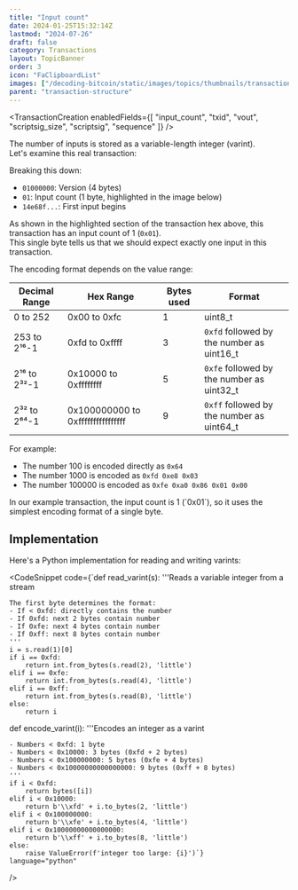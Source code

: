 ```yaml
---
title: "Input count"
date: 2024-01-25T15:32:14Z
lastmod: "2024-07-26"
draft: false
category: Transactions
layout: TopicBanner
order: 3
icon: "FaClipboardList"
images: ["/decoding-bitcoin/static/images/topics/thumbnails/transaction-module/fees-thumbnail-inputcount.jpg"]
parent: "transaction-structure"
---
```


<TransactionCreation
    enabledFields={[
        "input_count",
        "txid",
        "vout",
        "scriptsig_size",
        "scriptsig",
        "sequence"
    ]}
/>

The number of inputs is stored as a variable-length integer (varint).  
Let's examine this real transaction:

<div className="dark:hidden w-full rounded-xl overflow-hidden">
    <SvgDisplay
        src="/decoding-bitcoin/static/images/topics/transactions/fees/fees_10_inputcount.png"
        width="100%"
        height="auto"
    />
</div>
<div className="hidden dark:block w-full rounded-xl overflow-hidden">
    <SvgDisplay
        src="/decoding-bitcoin/static/images/topics/transactions/fees/fees_10_inputcount.png"
        width="100%"
        height="auto"
    />
</div>

Breaking this down:

-   `01000000`: Version (4 bytes)
-   `01`: Input count (1 byte, highlighted in the image below)
-   `14e68f...`: First input begins

As shown in the highlighted section of the transaction hex above, this transaction has an input count of 1 (`0x01`).  
This single byte tells us that we should expect exactly one input in this transaction.

The encoding format depends on the value range:

| Decimal Range | Hex Range                         | Bytes used | Format                                    |
| ------------- | --------------------------------- | ---------- | ----------------------------------------- |
| 0 to 252      | 0x00 to 0xfc                      | 1          | uint8_t                                   |
| 253 to 2¹⁶-1  | 0xfd to 0xffff                    | 3          | `0xfd` followed by the number as uint16_t |
| 2¹⁶ to 2³²-1  | 0x10000 to 0xffffffff             | 5          | `0xfe` followed by the number as uint32_t |
| 2³² to 2⁶⁴-1  | 0x100000000 to 0xffffffffffffffff | 9          | `0xff` followed by the number as uint64_t |

For example:

-   The number 100 is encoded directly as `0x64`
-   The number 1000 is encoded as `0xfd 0xe8 0x03`
-   The number 100000 is encoded as `0xfe 0xa0 0x86 0x01 0x00`

<ExpandableAlert title="Note" type="info" expandable={false}>
    In our example transaction, the input count is 1 (`0x01`), so it uses the
    simplest encoding format of a single byte.
</ExpandableAlert>

## Implementation

Here's a Python implementation for reading and writing varints:

<CodeSnippet
    code={`def read_varint(s):
    '''Reads a variable integer from a stream
    
    The first byte determines the format:
    - If < 0xfd: directly contains the number
    - If 0xfd: next 2 bytes contain number
    - If 0xfe: next 4 bytes contain number 
    - If 0xff: next 8 bytes contain number
    '''
    i = s.read(1)[0]
    if i == 0xfd:
        return int.from_bytes(s.read(2), 'little')
    elif i == 0xfe:
        return int.from_bytes(s.read(4), 'little')
    elif i == 0xff:
        return int.from_bytes(s.read(8), 'little')
    else:
        return i

def encode_varint(i):
'''Encodes an integer as a varint

    - Numbers < 0xfd: 1 byte
    - Numbers < 0x10000: 3 bytes (0xfd + 2 bytes)
    - Numbers < 0x100000000: 5 bytes (0xfe + 4 bytes)
    - Numbers < 0x10000000000000000: 9 bytes (0xff + 8 bytes)
    '''
    if i < 0xfd:
        return bytes([i])
    elif i < 0x10000:
        return b'\\xfd' + i.to_bytes(2, 'little')
    elif i < 0x100000000:
        return b'\\xfe' + i.to_bytes(4, 'little')
    elif i < 0x10000000000000000:
        return b'\\xff' + i.to_bytes(8, 'little')
    else:
        raise ValueError(f'integer too large: {i}')`}
    language="python"

/>
